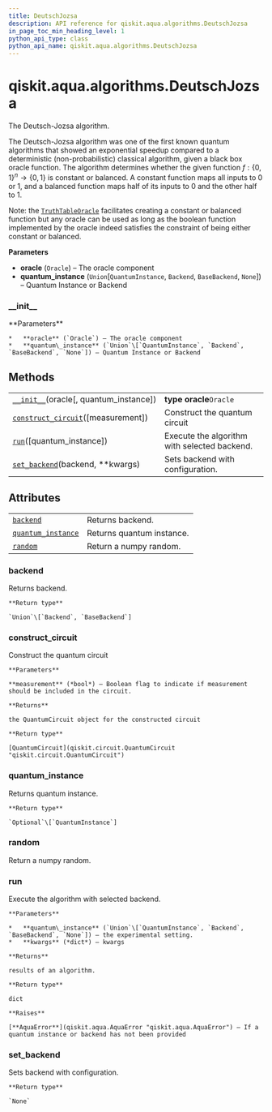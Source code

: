 ```yaml
---
title: DeutschJozsa
description: API reference for qiskit.aqua.algorithms.DeutschJozsa
in_page_toc_min_heading_level: 1
python_api_type: class
python_api_name: qiskit.aqua.algorithms.DeutschJozsa
---
```


<span id="qiskit-aqua-algorithms-deutschjozsa" />

# qiskit.aqua.algorithms.DeutschJozsa

<Class id="qiskit.aqua.algorithms.DeutschJozsa" isDedicatedPage={true} github="https://github.com/qiskit-community/qiskit-aqua/tree/stable/0.8/qiskit/aqua/algorithms/education/deutsch_jozsa.py" signature="DeutschJozsa(oracle, quantum_instance=None)">
  The Deutsch-Jozsa algorithm.

  The Deutsch-Jozsa algorithm was one of the first known quantum algorithms that showed an exponential speedup compared to a deterministic (non-probabilistic) classical algorithm, given a black box oracle function. The algorithm determines whether the given function $f:\{0,1\}^n \rightarrow \{0,1\}$ is constant or balanced. A constant function maps all inputs to 0 or 1, and a balanced function maps half of its inputs to 0 and the other half to 1.

  Note: the [`TruthTableOracle`](qiskit.aqua.components.oracles.TruthTableOracle "qiskit.aqua.components.oracles.TruthTableOracle") facilitates creating a constant or balanced function but any oracle can be used as long as the boolean function implemented by the oracle indeed satisfies the constraint of being either constant or balanced.

  **Parameters**

  *   **oracle** (`Oracle`) – The oracle component
  *   **quantum\_instance** (`Union`\[`QuantumInstance`, `Backend`, `BaseBackend`, `None`]) – Quantum Instance or Backend

  ### \_\_init\_\_

  <Function id="qiskit.aqua.algorithms.DeutschJozsa.__init__" name="__init__" signature="__init__(oracle, quantum_instance=None)">
    **Parameters**

    *   **oracle** (`Oracle`) – The oracle component
    *   **quantum\_instance** (`Union`\[`QuantumInstance`, `Backend`, `BaseBackend`, `None`]) – Quantum Instance or Backend
  </Function>

  ## Methods

  |                                                                                                                                                       |                                              |
  | ----------------------------------------------------------------------------------------------------------------------------------------------------- | -------------------------------------------- |
  | [`__init__`](#qiskit.aqua.algorithms.DeutschJozsa.__init__ "qiskit.aqua.algorithms.DeutschJozsa.__init__")(oracle\[, quantum\_instance])              | **type oracle**`Oracle`                      |
  | [`construct_circuit`](#qiskit.aqua.algorithms.DeutschJozsa.construct_circuit "qiskit.aqua.algorithms.DeutschJozsa.construct_circuit")(\[measurement]) | Construct the quantum circuit                |
  | [`run`](#qiskit.aqua.algorithms.DeutschJozsa.run "qiskit.aqua.algorithms.DeutschJozsa.run")(\[quantum\_instance])                                     | Execute the algorithm with selected backend. |
  | [`set_backend`](#qiskit.aqua.algorithms.DeutschJozsa.set_backend "qiskit.aqua.algorithms.DeutschJozsa.set_backend")(backend, \*\*kwargs)              | Sets backend with configuration.             |

  ## Attributes

  |                                                                                                                                    |                           |
  | ---------------------------------------------------------------------------------------------------------------------------------- | ------------------------- |
  | [`backend`](#qiskit.aqua.algorithms.DeutschJozsa.backend "qiskit.aqua.algorithms.DeutschJozsa.backend")                            | Returns backend.          |
  | [`quantum_instance`](#qiskit.aqua.algorithms.DeutschJozsa.quantum_instance "qiskit.aqua.algorithms.DeutschJozsa.quantum_instance") | Returns quantum instance. |
  | [`random`](#qiskit.aqua.algorithms.DeutschJozsa.random "qiskit.aqua.algorithms.DeutschJozsa.random")                               | Return a numpy random.    |

  ### backend

  <Function id="qiskit.aqua.algorithms.DeutschJozsa.backend" name="backend" signature="property backend">
    Returns backend.

    **Return type**

    `Union`\[`Backend`, `BaseBackend`]
  </Function>

  ### construct\_circuit

  <Function id="qiskit.aqua.algorithms.DeutschJozsa.construct_circuit" name="construct_circuit" signature="construct_circuit(measurement=False)">
    Construct the quantum circuit

    **Parameters**

    **measurement** (*bool*) – Boolean flag to indicate if measurement should be included in the circuit.

    **Returns**

    the QuantumCircuit object for the constructed circuit

    **Return type**

    [QuantumCircuit](qiskit.circuit.QuantumCircuit "qiskit.circuit.QuantumCircuit")
  </Function>

  ### quantum\_instance

  <Function id="qiskit.aqua.algorithms.DeutschJozsa.quantum_instance" name="quantum_instance" signature="property quantum_instance">
    Returns quantum instance.

    **Return type**

    `Optional`\[`QuantumInstance`]
  </Function>

  ### random

  <Function id="qiskit.aqua.algorithms.DeutschJozsa.random" name="random" signature="property random">
    Return a numpy random.
  </Function>

  ### run

  <Function id="qiskit.aqua.algorithms.DeutschJozsa.run" name="run" signature="run(quantum_instance=None, **kwargs)">
    Execute the algorithm with selected backend.

    **Parameters**

    *   **quantum\_instance** (`Union`\[`QuantumInstance`, `Backend`, `BaseBackend`, `None`]) – the experimental setting.
    *   **kwargs** (*dict*) – kwargs

    **Returns**

    results of an algorithm.

    **Return type**

    dict

    **Raises**

    [**AquaError**](qiskit.aqua.AquaError "qiskit.aqua.AquaError") – If a quantum instance or backend has not been provided
  </Function>

  ### set\_backend

  <Function id="qiskit.aqua.algorithms.DeutschJozsa.set_backend" name="set_backend" signature="set_backend(backend, **kwargs)">
    Sets backend with configuration.

    **Return type**

    `None`
  </Function>
</Class>

